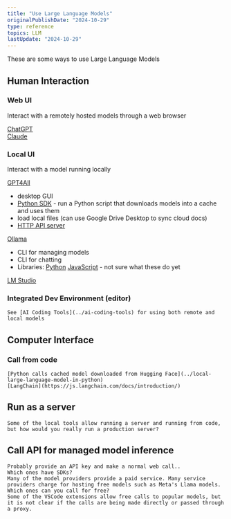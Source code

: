 ```yaml
---
title: "Use Large Language Models"
originalPublishDate: "2024-10-29"
type: reference
topics: LLM
lastUpdate: "2024-10-29"
---
```


These are some ways to use Large Language Models 

## Human Interaction  

###  Web UI
Interact with a remotely hosted models through a web browser

[ChatGPT](https://chatgpt.com/)  
[Claude](https://claude.ai/)



### Local UI
Interact with a model running locally

[GPT4All](https://www.nomic.ai/gpt4all)  
* desktop GUI  
* [Python SDK](https://docs.gpt4all.io/gpt4all_python/home.html) -  run a Python script that downloads models into a cache and uses them  
* load local files (can use Google Drive Desktop to sync cloud docs)  
* [HTTP API server](https://docs.gpt4all.io/gpt4all_api_server/home.html)  
 
[Ollama](https://www.nomic.ai/gpt4all)
* CLI for managing models
* CLI for chatting
* Libraries: [Python](https://github.com/ollama/ollama-python) [JavaScript](https://github.com/ollama/ollama-js?tab=readme-ov-file) - not sure what these do yet


[LM Studio](https://lmstudio.ai/)



###  Integrated Dev Environment (editor)
    See [AI Coding Tools](../ai-coding-tools) for using both remote and local models

## Computer Interface

### Call from code
    [Python calls cached model downloaded from Hugging Face](../local-large-language-model-in-python)  
    [LangChain](https://js.langchain.com/docs/introduction/)


## Run as a server
    Some of the local tools allow running a server and running from code, but how would you really run a production server?

## Call API for managed model inference
    Probably provide an API key and make a normal web call..  
    Which ones have SDKs?  
    Many of the model providers provide a paid service. Many service providers charge for hosting free models such as Meta's Llama models.  
    Which ones can you call for free?  
    Some of the VSCode extensions allow free calls to popular models, but it is not clear if the calls are being made directly or passed through a proxy.  




